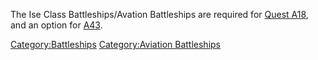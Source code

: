 The Ise Class Battleships/Avation Battleships are required for [[Quests#A18|Quest A18]], and an option for [[Quests#A43|A43]].

[[Category:Battleships]]
[[Category:Aviation Battleships]]